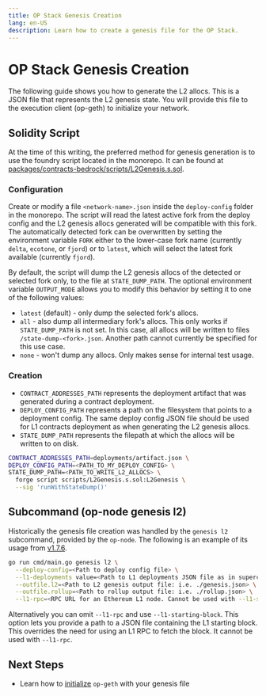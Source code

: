 ```yaml
---
title: OP Stack Genesis Creation
lang: en-US
description: Learn how to create a genesis file for the OP Stack.
---
```



# OP Stack Genesis Creation

The following guide shows you how to generate the L2 allocs. This is a JSON
file that represents the L2 genesis state. You will provide this file to the
execution client (op-geth) to initialize your network.

## Solidity Script

At the time of this writing, the preferred method for genesis generation is to use the foundry script located in the monorepo. It can be found at
[packages/contracts-bedrock/scripts/L2Genesis.s.sol](https://github.com/ethereum-optimism/optimism/blob/develop/packages/contracts-bedrock/scripts/L2Genesis.s.sol).

### Configuration

Create or modify a file `<network-name>.json` inside the `deploy-config`
folder in the monorepo. The script will read the latest active fork from the
deploy config and the L2 genesis allocs generated will be compatible with this
fork. The automatically detected fork can be overwritten by setting the
environment variable `FORK` either to the lower-case fork name (currently
`delta`, `ecotone`, or `fjord`) or to `latest`, which will select the latest fork
available (currently `fjord`).

By default, the script will dump the L2 genesis allocs of the detected or
selected fork only, to the file at `STATE_DUMP_PATH`. The optional environment
variable `OUTPUT_MODE` allows you to modify this behavior by setting it to one of
the following values:

*   `latest` (default) - only dump the selected fork's allocs.
*   `all` - also dump all intermediary fork's allocs. This only works if
    `STATE_DUMP_PATH` is not set. In this case, all allocs will be written to files
    `/state-dump-<fork>.json`. Another path cannot currently be specified for this
    use case.
*   `none` - won't dump any allocs. Only makes sense for internal test usage.

### Creation

*   `CONTRACT_ADDRESSES_PATH` represents the deployment artifact that was
    generated during a contract deployment.
*   `DEPLOY_CONFIG_PATH` represents a path on the filesystem that points to a
    deployment config. The same deploy config JSON file should be used for L1 contracts
    deployment as when generating the L2 genesis allocs.
*   `STATE_DUMP_PATH` represents the filepath at which the allocs will be
    written to on disk.

```bash
CONTRACT_ADDRESSES_PATH=deployments/artifact.json \
DEPLOY_CONFIG_PATH=<PATH_TO_MY_DEPLOY_CONFIG> \
STATE_DUMP_PATH=<PATH_TO_WRITE_L2_ALLOCS> \
  forge script scripts/L2Genesis.s.sol:L2Genesis \
  --sig 'runWithStateDump()'
```

## Subcommand (op-node genesis l2)

Historically the genesis file creation was handled by the `genesis l2`
subcommand, provided by the `op-node`. The following is an example of its usage
from [v1.7.6](https://github.com/ethereum-optimism/optimism/releases/tag/v1.7.6).

```bash
go run cmd/main.go genesis l2 \
  --deploy-config=<Path to deploy config file> \
  --l1-deployments value=<Path to L1 deployments JSON file as in superchain-registry> \
  --outfile.l2=<Path to L2 genesis output file: i.e. ./genesis.json> \
  --outfile.rollup=<Path to rollup output file: i.e. ./rollup.json> \
  --l1-rpc=<RPC URL for an Ethereum L1 node. Cannot be used with --l1-starting-bloc>>
```

Alternatively you can omit `--l1-rpc` and use `--l1-starting-block`. This option
lets you provide a path to a JSON file containing the L1 starting block. This
overrides the need for using an L1 RPC to fetch the block. It cannot be used
with `--l1-rpc`.

## Next Steps

*   Learn how to [initialize](/builders/node-operators/configuration/base-config#initialization-via-genesis-file)
    `op-geth` with your genesis file
